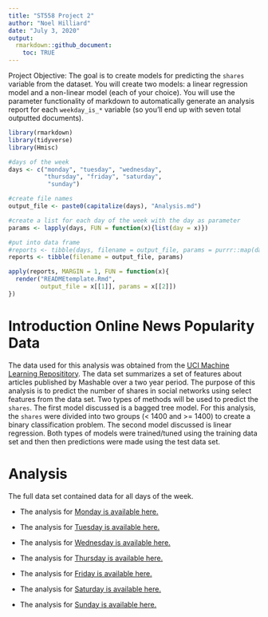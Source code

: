 ```yaml
---
title: "ST558 Project 2" 
author: "Noel Hilliard"
date: "July 3, 2020"
output:
  rmarkdown::github_document:
    toc: TRUE
---
```


Project Objective: The goal is to create models for predicting the `shares` variable from the dataset. You will create two models: a linear regression model and a non-linear model (each of your choice). You will use the parameter functionality of markdown to automatically generate an analysis report for each `weekday_is_*` variable (so you’ll end up with seven total outputted documents).

```r
library(rmarkdown)
library(tidyverse)
library(Hmisc)

#days of the week
days <- c("monday", "tuesday", "wednesday",
          "thursday", "friday", "saturday",
           "sunday")

#create file names
output_file <- paste0(capitalize(days), "Analysis.md")

#create a list for each day of the week with the day as parameter
params <- lapply(days, FUN = function(x){list(day = x)})

#put into data frame
#reports <- tibble(days, filename = output_file, params = purrr::map(days, ~list(day = .)))
reports <- tibble(filename = output_file, params)
```

```r
apply(reports, MARGIN = 1, FUN = function(x){
  render("READMEtemplate.Rmd", 
         output_file = x[[1]], params = x[[2]])
})
```

# Introduction Online News Popularity Data

The data used for this analysis was obtained from the [UCI Machine Learning Reposititory](https://archive.ics.uci.edu/ml/datasets/Online+News+Popularity). The data set summarizes a set of features about articles published by Mashable over a two year period. The purpose of this analysis is to predict the number of shares in social networks using select features from the data set. Two types of methods will be used to predict the `shares`. The first model discussed is a bagged tree model. For this analysis, the `shares` were divided into two groups (< 1400 and >= 1400) to create a binary classification problem. The second model discussed is linear regression. Both types of models were trained/tuned using the training data set and then then predictions were made using the test data set.

# Analysis

The full data set contained data for all days of the week. 

* The analysis for [Monday is available here.](MondayAnalysis.md)

* The analysis for [Tuesday is available here.](TuesdayAnalysis.md)

* The analysis for [Wednesday is available here.](WednesdayAnalysis.md)

* The analysis for [Thursday is available here.](ThursdayAnalysis.md)

* The analysis for [Friday is available here.](FridayAnalysis.md)

* The analysis for [Saturday is available here.](SaturdayAnalysis.md)

* The analysis for [Sunday is available here.](SundayAnalysis.md)

